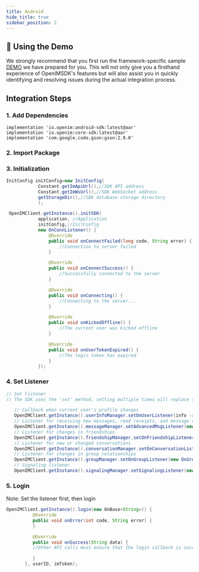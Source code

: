 ```yaml
---
title: Android
hide_title: true
sidebar_position: 2
---
```


## 🚀 Using the Demo
We strongly recommend that you first run the framework-specific sample [DEMO](https://github.com/OpenIMSDK/Open-IM-Android-Demo) we have prepared for you. This will not only give you a firsthand experience of OpenIMSDK's features but will also assist you in quickly identifying and resolving issues during the actual integration process.

## Integration Steps

### 1. Add Dependencies

    implementation 'io.openim:android-sdk:latest@aar'
    implementation 'io.openim:core-sdk:latest@aar'
    implementation 'com.google.code.gson:gson:2.9.0'

### 2. Import Package


### 3. Initialization

```java
InitConfig initConfig=new InitConfig(
            Constant.getImApiUrl(),//SDK API address
            Constant.getImWsUrl(),//SDK WebSocket address
            getStorageDir(),//SDK database storage directory
            );

 OpenIMClient.getInstance().initSDK(
            application, //Application
            initConfig,//InitConfig
            new OnConnListener() {
                @Override
                public void onConnectFailed(long code, String error) {
                    //Connection to server failed
                }

                @Override
                public void onConnectSuccess() {
                    //Successfully connected to the server
                }

                @Override
                public void onConnecting() {
                    //Connecting to the server...
                }

                @Override
                public void onKickedOffline() {
                    //The current user was kicked offline
                }

                @Override
                public void onUserTokenExpired() {
                    //The login token has expired
                }
            });
```

### 4. Set Listener

```java
// Set listener
// The SDK uses the 'set' method, setting multiple times will replace the previous setting. It's recommended to use middleware and the 'add' method for callback execution distribution, see the demo's IMEvent class for reference

   // Callback when current user's profile changes
   OpenIMClient.getInstance().userInfoManager.setOnUserListener(info -> {});
   // Listener for receiving new messages, read receipts, and message recalls.
   OpenIMClient.getInstance().messageManager.setAdvancedMsgListener(new OnAdvanceMsgListener() { }
   // Listener for changes in friendships
   OpenIMClient.getInstance().friendshipManager.setOnFriendshipListener(new OnFriendshipListener() {}
   // Listener for new or changed conversations
   OpenIMClient.getInstance().conversationManager.setOnConversationListener(new OnConversationListener() {}
   // Listener for changes in group relationships
   OpenIMClient.getInstance().groupManager.setOnGroupListener(new OnGroupListener() {}
   // Signaling listener
   OpenIMClient.getInstance().signalingManager.setSignalingListener(new OnSignalingListener() {}
```

### 5. Login

Note: Set the listener first, then login

```java
OpenIMClient.getInstance().login(new OnBase<String>() {
          @Override
          public void onError(int code, String error) {
          }

          @Override
          public void onSuccess(String data) {
          //Other API calls must ensure that the login callback is successful before proceeding

          }
       }, userID, imToken);
```